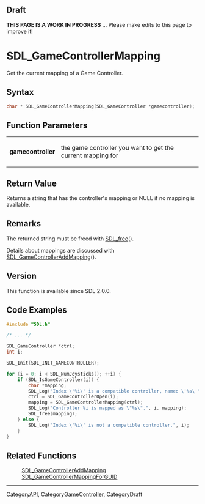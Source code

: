 == Draft ==

'''THIS PAGE IS A WORK IN PROGRESS''' ... Please make edits to this page to improve it!


<!-- #*^*^*^*^*See https://wiki.libsdl.org/SGFunctions for details on editing this page*^*^*^*^* -->
= SDL_GameControllerMapping =

Get the current mapping of a Game Controller.

== Syntax ==

<syntaxhighlight lang='c'>
char * SDL_GameControllerMapping(SDL_GameController *gamecontroller);
</syntaxhighlight>

== Function Parameters ==

{|
|'''gamecontroller'''
|the game controller you want to get the current mapping for
|}

== Return Value ==

Returns a string that has the controller's mapping or NULL if no mapping is
available.

== Remarks ==

The returned string must be freed with [[SDL_free]]().

Details about mappings are discussed with
[[SDL_GameControllerAddMapping]]().

== Version ==

This function is available since SDL 2.0.0.

== Code Examples ==

<syntaxhighlight lang='c++'>
#include "SDL.h"

/* ... */

SDL_GameController *ctrl;
int i;

SDL_Init(SDL_INIT_GAMECONTROLLER);

for (i = 0; i < SDL_NumJoysticks(); ++i) {
    if (SDL_IsGameController(i)) {
        char *mapping;
        SDL_Log("Index \'%i\' is a compatible controller, named \'%s\'", i, SDL_GameControllerNameForIndex(i));
        ctrl = SDL_GameControllerOpen(i);
        mapping = SDL_GameControllerMapping(ctrl);
        SDL_Log("Controller %i is mapped as \"%s\".", i, mapping);
        SDL_free(mapping);
    } else {
        SDL_Log("Index \'%i\' is not a compatible controller.", i);
    }
}
</syntaxhighlight>

== Related Functions ==

:[[SDL_GameControllerAddMapping]]
:[[SDL_GameControllerMappingForGUID]]

----
[[CategoryAPI]], [[CategoryGameController]], [[CategoryDraft]]
<!-- #See the Style Guide for instructions on editing the footer. -->


